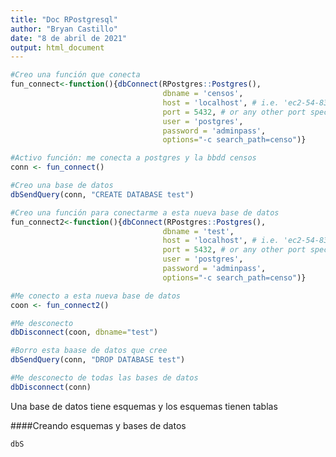 ```yaml
---
title: "Doc RPostgresql"
author: "Bryan Castillo"
date: "8 de abril de 2021"
output: html_document
---
```



```r
#Creo una función que conecta
fun_connect<-function(){dbConnect(RPostgres::Postgres(),
                                  dbname = 'censos', 
                                  host = 'localhost', # i.e. 'ec2-54-83-201-96.compute-1.amazonaws.com'
                                  port = 5432, # or any other port specified by your DBA
                                  user = 'postgres',
                                  password = 'adminpass',
                                  options="-c search_path=censo")}

#Activo función: me conecta a postgres y la bbdd censos
conn <- fun_connect()

#Creo una base de datos
dbSendQuery(conn, "CREATE DATABASE test")

#Creo una función para conectarme a esta nueva base de datos
fun_connect2<-function(){dbConnect(RPostgres::Postgres(),
                                  dbname = 'test', 
                                  host = 'localhost', # i.e. 'ec2-54-83-201-96.compute-1.amazonaws.com'
                                  port = 5432, # or any other port specified by your DBA
                                  user = 'postgres',
                                  password = 'adminpass',
                                  options="-c search_path=censo")}

#Me conecto a esta nueva base de datos
coon <- fun_connect2()

#Me desconecto
dbDisconnect(coon, dbname="test")

#Borro esta baase de datos que cree
dbSendQuery(conn, "DROP DATABASE test")

#Me desconecto de todas las bases de datos
dbDisconnect(conn)


```


Una base de datos tiene esquemas y los esquemas tienen tablas

####Creando esquemas y bases de datos 

```r
dbS
```
```sql
```